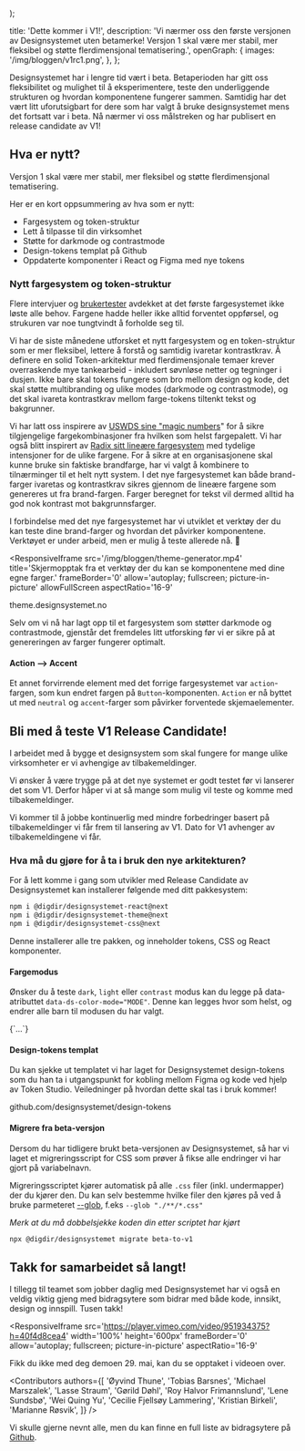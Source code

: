 

  <PostLayout
    content={children}
    heading='Dette kommer i V1!'
    ingress='Vi nærmer oss den første versjonen av Designsystemet uten betamerke! Versjon 1 skal være mer stabil, mer fleksibel og støtte flerdimensjonal tematisering.'
    date='29. mai 2024'
    author='Designsystemet'
    imageSrc='/img/bloggen/v1rc1.png'
    imageAlt='Illustrasjon av Designsystemet V1 og emojis som feirer.'
    imageCaption='Etter over 2000 issues og PRs er vi nærere enn noen gang! Tusen takk til alle som har bidratt til å komme hit! '
  />
);

  title: 'Dette kommer i V1!',
  description:
    'Vi nærmer oss den første versjonen av Designsystemet uten betamerke! Versjon 1 skal være mer stabil, mer fleksibel og støtte flerdimensjonal tematisering.',
  openGraph: {
    images: '/img/bloggen/v1rc1.png',
  },
};

Designsystemet har i lengre tid vært i beta. Betaperioden har gitt oss fleksibilitet og mulighet til å eksperimentere, teste den underliggende strukturen og hvordan komponentene fungerer sammen. Samtidig har det vært litt uforutsigbart for dere som har valgt å bruke designsystemet mens det fortsatt var i beta. Nå nærmer vi oss målstreken og har publisert en release candidate av V1!

## Hva er nytt?

Versjon 1 skal være mer stabil, mer fleksibel og støtte flerdimensjonal tematisering.

Her er en kort oppsummering av hva som er nytt:

- Fargesystem og token-struktur
- Lett å tilpasse til din virksomhet
- Støtte for darkmode og contrastmode
- Design-tokens templat på Github
- Oppdaterte komponenter i React og Figma med nye tokens

### Nytt fargesystem og token-struktur

Flere intervjuer og [brukertester](/bloggen/2024/bachelor-temavelger#brukertester-og-videre-arbeid) avdekket at det første fargesystemet ikke løste alle behov. Fargene hadde heller ikke alltid forventet oppførsel, og strukuren var noe tungtvindt å forholde seg til.

Vi har de siste månedene utforsket et nytt fargesystem og en token-struktur som er mer fleksibel, lettere å forstå og samtidig ivaretar kontrastkrav. Å definere en solid Token-arkitektur med flerdimensjonale temaer krever overraskende mye tankearbeid - inkludert søvnløse netter og tegninger i dusjen. Ikke bare skal tokens fungere som bro mellom design og kode, det skal støtte multibranding og ulike modes (darkmode og contrastmode), og det skal ivareta kontrastkrav mellom farge-tokens tiltenkt tekst og bakgrunner.

Vi har latt oss inspirere av [USWDS sine "magic numbers](https://designsystem.digital.gov/design-tokens/color/overview/)" for å sikre tilgjengelige fargekombinasjoner fra hvilken som helst fargepalett. Vi har også blitt inspirert av [Radix sitt lineære fargesystem](https://www.radix-ui.com/colors) med tydelige intensjoner for de ulike fargene. For å sikre at en organisasjonene skal kunne bruke sin faktiske brandfarge, har vi valgt å kombinere to tilnærminger til et helt nytt system. I det nye fargesystemet kan både brand-farger ivaretas og kontrastkrav sikres gjennom de lineære fargene som genereres ut fra brand-fargen. Farger beregnet for tekst vil dermed alltid ha god nok kontrast mot bakgrunnsfarger.

I forbindelse med det nye fargesystemet har vi utviklet et verktøy der du kan teste dine brand-farger og hvordan det påvirker komponentene. Verktøyet er under arbeid, men er mulig å teste allerede nå. 👀

<ResponsiveIframe
  src='/img/bloggen/theme-generator.mp4'
  title='Skjermopptak fra et verktøy der du kan se komponentene med dine egne farger.'
  frameBorder='0'
  allow='autoplay; fullscreen; picture-in-picture'
  allowFullScreen
  aspectRatio='16-9'
></ResponsiveIframe>

<Link
  href='https://theme.designsystemet.no/'
  target='_blank'
>
  theme.designsystemet.no
</Link>

Selv om vi nå har lagt opp til et fargesystem som støtter darkmode og contrastmode, gjenstår det fremdeles litt utforsking før vi er sikre på at genereringen av farger fungerer optimalt.

#### Action --> Accent

Et annet forvirrende element med det forrige fargesystemet var `action`-fargen, som kun endret fargen på `Button`-komponenten. `Action` er nå byttet ut med `neutral` og `accent`-farger som påvirker forventede skjemaelementer.

## Bli med å teste V1 Release Candidate!

I arbeidet med å bygge et designsystem som skal fungere for mange ulike virksomheter er vi avhengige av tilbakemeldinger.

Vi ønsker å være trygge på at det nye systemet er godt testet før vi lanserer det som V1. Derfor håper vi at så mange som mulig vil teste og komme med tilbakemeldinger.

Vi kommer til å jobbe kontinuerlig med mindre forbedringer basert på tilbakemeldinger vi får frem til lansering av V1. Dato for V1 avhenger av tilbakemeldingene vi får.

### Hva må du gjøre for å ta i bruk den nye arkitekturen?

For å lett komme i gang som utvikler med Release Candidate av Designsystemet kan installerer følgende med ditt pakkesystem:

```bash
npm i @digdir/designsystemet-react@next
npm i @digdir/designsystemet-theme@next
npm i @digdir/designsystemet-css@next
```

Denne installerer alle tre pakken, og inneholder tokens, CSS og React komponenter.

#### Fargemodus

Ønsker du å teste `dark`, `light` eller `contrast` modus kan du legge på data-atributtet `data-ds-color-mode="MODE"`.
Denne kan legges hvor som helst, og endrer alle barn til modusen du har valgt.

<CodeSnippet language='ts'>
  {`<Accordion data-ds-color-mode='dark'>...</Accordion>`}
</CodeSnippet>

#### Design-tokens templat

Du kan sjekke ut templatet vi har laget for Designsystemet design-tokens som du han ta i utgangspunkt for kobling mellom Figma og kode ved hjelp av Token Studio.
Veiledninger på hvordan dette skal tas i bruk kommer!

<Link
  href='https://github.com/designsystemet/design-tokens'
  target='_blank'
>
  github.com/designsystemet/design-tokens
</Link>

#### Migrere fra beta-versjon

Dersom du har tidligere brukt beta-versjonen av Designsystemet, så har vi laget et migreringsscript for CSS som prøver å fikse alle endringer vi har gjort på variabelnavn.

Migreringsscriptet kjører automatisk på alle `.css` filer (inkl. undermapper) der du kjører den. Du kan selv bestemme hvilke filer den kjøres på ved å bruke parmeteret [--glob](<https://en.wikipedia.org/wiki/Glob_(programming)>), f.eks `--glob "./**/*.css"`

_Merk at du må dobbelsjekke koden din etter scriptet har kjørt_

```sh
npx @digdir/designsystemet migrate beta-to-v1
```

## Takk for samarbeidet så langt!

I tillegg til teamet som jobber daglig med Designsystemet har vi også en veldig viktig gjeng med bidragsytere som bidrar med både kode, innsikt, design og innspill. Tusen takk!

<ResponsiveIframe
  src='https://player.vimeo.com/video/951934375?h=40f4d8cea4'
  width='100%'
  height='600px'
  frameBorder='0'
  allow='autoplay; fullscreen; picture-in-picture'
  aspectRatio='16-9'
></ResponsiveIframe>

Fikk du ikke med deg demoen 29. mai, kan du se opptaket i videoen over.

<Contributors
  authors={[
    'Øyvind Thune',
    'Tobias Barsnes',
    'Michael Marszalek',
    'Lasse Straum',
    'Gørild Døhl',
    'Roy Halvor Frimannslund',
    'Lene Sundsbø',
    'Wei Quing Yu',
    'Cecilie Fjellsøy Lammering',
    'Kristian Birkeli',
    'Marianne Røsvik',
  ]}
/>

Vi skulle gjerne nevnt alle, men du kan finne en full liste av bidragsytere på [Github](https://github.com/digdir/designsystemet/graphs/contributors).
